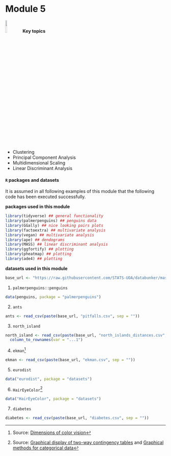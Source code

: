 # Module 5

<div class="alert alert-success" role="alert">
![](https://github.com/BIOSCI738/cowstats/blob/main/img/code_bell.png?raw=true){width=10%} <strong>Key topics</strong> 

<ul>
   <li>Clustering </li>
   <li>Principal Component Analysis</li>
   <li>Multidimensional Scaling</li>
   <li>Linear Discriminant Analysis</li>
 </ul>

</div>


#### `R` packages and datasets

It is assumed in all following examples of this module that the following code has been executed successfully.

**packages used in this module**

```r
library(tidyverse) ## general functionality
library(palmerpenguins) ## penguins data
library(GGally) ## nice looking pairs plots
library(factoextra) ## multivariate analysis
library(vegan) ## multivariate analysis
library(ape) ## dendograms
library(MASS) ## linear discriminant analysis
library(ggfortify) ## plotting
library(pheatmap) ## plotting
library(ade4) ## plotting
```


**datasets used in this module**

```r
base_url <- "https://raw.githubusercontent.com/STATS-UOA/databunker/master/data/"
```

1. `palmerpenguins::penguins`

```r
data(penguins, package = "palmerpenguins")
```

2. `ants`

```r
ants <- read_csv(paste(base_url, "pitfalls.csv", sep = ""))
```

3. `north_island`


```r
north_island <- read_csv(paste(base_url, "north_islands_distances.csv", sep = "")) %>% 
  column_to_rownames(var = "...1")
```

4. `ekman`^[Source: [Dimensions of color vision](https://psycnet.apa.org/doi/10.1080/00223980.1954.9712953)]

```r
ekman <- read_csv(paste(base_url, "ekman.csv", sep = ""))
```

5. `eurodist`

```r
data("eurodist", package = "datasets")
```

6. `HairEyeColor`^[Source: [Graphical display of two-way contingency tables](https://doi.org/10.2307/2683520) and [Graphical methods for categorical data](http://www.math.yorku.ca/SCS/sugi/sugi17-paper.html)]

```r
data("HairEyeColor", package = "datasets")
```

7. `diabetes`

```r
diabetes <- read_csv(paste(base_url, "diabetes.csv", sep = ""))
```


